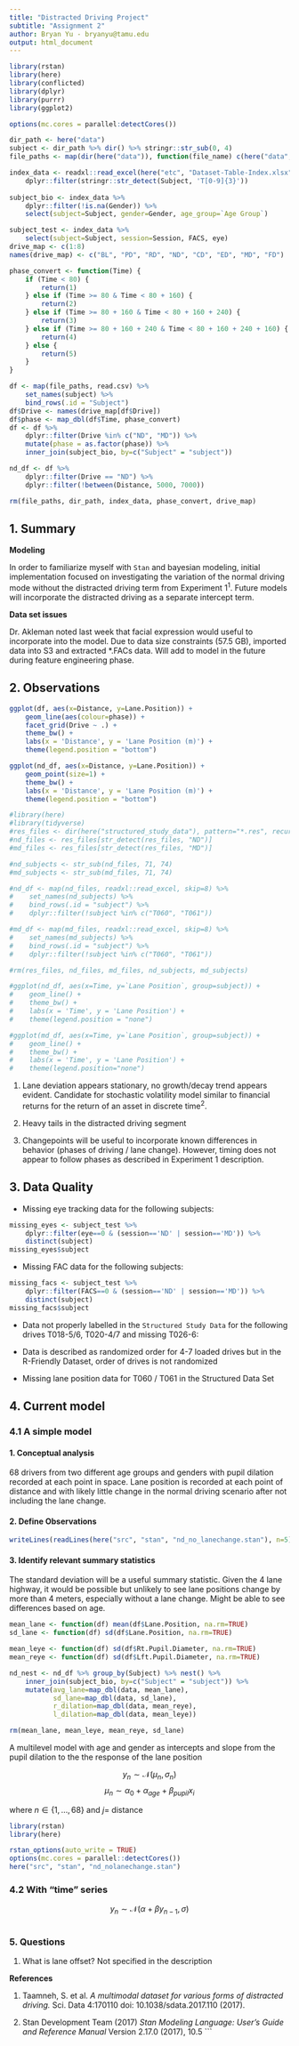 ```yaml
---
title: "Distracted Driving Project"
subtitle: "Assignment 2"
author: Bryan Yu - bryanyu@tamu.edu
output: html_document
---
```


```r
library(rstan)
library(here)
library(conflicted)
library(dplyr)
library(purrr)
library(ggplot2)

options(mc.cores = parallel:detectCores())
```



```r
dir_path <- here("data")
subject <- dir_path %>% dir() %>% stringr::str_sub(0, 4)
file_paths <- map(dir(here("data")), function(file_name) c(here("data", file_name)))

index_data <- readxl::read_excel(here("etc", "Dataset-Table-Index.xlsx")) %>%
    dplyr::filter(stringr::str_detect(Subject, 'T[0-9]{3}'))
    
subject_bio <- index_data %>% 
    dplyr::filter(!is.na(Gender)) %>%
    select(subject=Subject, gender=Gender, age_group=`Age Group`)

subject_test <- index_data %>%
    select(subject=Subject, session=Session, FACS, eye)
drive_map <- c(1:8)
names(drive_map) <- c("BL", "PD", "RD", "ND", "CD", "ED", "MD", "FD")

phase_convert <- function(Time) {
    if (Time < 80) {
        return(1)
    } else if (Time >= 80 & Time < 80 + 160) {
        return(2)
    } else if (Time >= 80 + 160 & Time < 80 + 160 + 240) {
        return(3)
    } else if (Time >= 80 + 160 + 240 & Time < 80 + 160 + 240 + 160) {
        return(4)
    } else {
        return(5)
    }
}

df <- map(file_paths, read.csv) %>% 
    set_names(subject) %>% 
    bind_rows(.id = "Subject")
df$Drive <- names(drive_map[df$Drive])
df$phase <- map_dbl(df$Time, phase_convert)
df <- df %>% 
    dplyr::filter(Drive %in% c("ND", "MD")) %>%
    mutate(phase = as.factor(phase)) %>%
    inner_join(subject_bio, by=c("Subject" = "subject"))

nd_df <- df %>%
    dplyr::filter(Drive == "ND") %>%
    dplyr::filter(!between(Distance, 5000, 7000))

rm(file_paths, dir_path, index_data, phase_convert, drive_map)
```

## 1. Summary

**Modeling**

In order to familiarize myself with `Stan` and bayesian modeling, initial implementation focused on investigating the variation of the normal driving mode without the distracted driving term from Experiment 1$^1$. Future models will incorporate the distracted driving as a separate intercept term. 

**Data set issues**

Dr. Akleman noted last week that facial expression would useful to incorporate into the model. Due to data size constraints (57.5 GB), imported data into S3 and extracted *.FACs data. Will add to model in the future during feature engineering phase.

## 2. Observations

```r
ggplot(df, aes(x=Distance, y=Lane.Position)) + 
    geom_line(aes(colour=phase)) +
    facet_grid(Drive ~ .) +
    theme_bw() +
    labs(x = 'Distance', y = 'Lane Position (m)') +
    theme(legend.position = "bottom")

ggplot(nd_df, aes(x=Distance, y=Lane.Position)) + 
    geom_point(size=1) +
    theme_bw() +
    labs(x = 'Distance', y = 'Lane Position (m)') +
    theme(legend.position = "bottom")
```

```r
#library(here)
#library(tidyverse)
#res_files <- dir(here("structured_study_data"), pattern="*.res", recursive=TRUE, full.names=TRUE)
#nd_files <- res_files[str_detect(res_files, "ND")]
#md_files <- res_files[str_detect(res_files, "MD")]

#nd_subjects <- str_sub(nd_files, 71, 74)
#md_subjects <- str_sub(md_files, 71, 74)

#nd_df <- map(nd_files, readxl::read_excel, skip=8) %>%
#    set_names(nd_subjects) %>%
#    bind_rows(.id = "subject") %>%
#    dplyr::filter(!subject %in% c("T060", "T061"))

#md_df <- map(md_files, readxl::read_excel, skip=8) %>%
#    set_names(md_subjects) %>%
#    bind_rows(.id = "subject") %>%
#    dplyr::filter(!subject %in% c("T060", "T061"))

#rm(res_files, nd_files, md_files, nd_subjects, md_subjects)

#ggplot(nd_df, aes(x=Time, y=`Lane Position`, group=subject)) +
#    geom_line() +
#    theme_bw() +
#    labs(x = 'Time', y = 'Lane Position') +
#    theme(legend.position = "none")

#ggplot(md_df, aes(x=Time, y=`Lane Position`, group=subject)) +
#    geom_line() + 
#    theme_bw() +
#    labs(x = 'Time', y = 'Lane Position') +
#    theme(legend.position="none")
```

1. Lane deviation appears stationary, no growth/decay trend appears evident. Candidate for stochastic volatility model similar to financial returns for the return of an asset in discrete time$^2$. 

2. Heavy tails in the distracted driving segment

3. Changepoints will be useful to incorporate known differences in behavior (phases of driving / lane change). However, timing does not appear to follow phases as described in Experiment 1 description.

## 3. Data Quality

* Missing eye tracking data for the following subjects:

```r
missing_eyes <- subject_test %>% 
    dplyr::filter(eye==0 & (session=='ND' | session=='MD')) %>% 
    distinct(subject)
missing_eyes$subject
```

* Missing FAC data for the following subjects:

```r
missing_facs <- subject_test %>% 
    dplyr::filter(FACS==0 & (session=='ND' | session=='MD')) %>% 
    distinct(subject)
missing_facs$subject
```

* Data not properly labelled in the `Structured Study Data` for the following drives T018-5/6, T020-4/7 and missing T026-6:

* Data is described as randomized order for 4-7 loaded drives but in the R-Friendly Dataset, order of drives is not randomized

* Missing lane position data for T060 / T061 in the Structured Data Set

## 4. Current model
### 4.1 A simple model
#### 1. Conceptual analysis
68 drivers from two different age groups and genders with pupil dilation recorded at each point in space. Lane position is recorded at each point of distance and with likely little change in the normal driving scenario after not including the lane change.

#### 2. Define Observations
```r
writeLines(readLines(here("src", "stan", "nd_no_lanechange.stan"), n=5))
```

#### 3. Identify relevant summary statistics 

The standard deviation will be a useful summary statistic. Given the 4 lane highway, it would be possible but unlikely to see lane positions change by more than 4 meters, especially without a lane change. Might be able to see differences based on age.

```r
mean_lane <- function(df) mean(df$Lane.Position, na.rm=TRUE)
sd_lane <- function(df) sd(df$Lane.Position, na.rm=TRUE)

mean_leye <- function(df) sd(df$Rt.Pupil.Diameter, na.rm=TRUE)
mean_reye <- function(df) sd(df$Lft.Pupil.Diameter, na.rm=TRUE)

nd_nest <- nd_df %>% group_by(Subject) %>% nest() %>%
    inner_join(subject_bio, by=c("Subject" = "subject")) %>%
    mutate(avg_lane=map_dbl(data, mean_lane), 
           sd_lane=map_dbl(data, sd_lane),
           r_dilation=map_dbl(data, mean_reye),
           l_dilation=map_dbl(data, mean_leye))

rm(mean_lane, mean_leye, mean_reye, sd_lane)
```

A multilevel model with age and gender as intercepts and slope from the pupil dilation to the the response of the lane position

$$y_n \sim \mathcal{N}(\mu_n, \sigma_n)$$
$$\mu_n\sim \alpha_0 + \alpha_{age} + \beta_{pupil}x_{i} $$

where $n \in \{ 1, \ldots, 68 \}$ and $j =$ distance

```r
library(rstan) 
library(here)

rstan_options(auto_write = TRUE)
options(mc.cores = parallel::detectCores())
here("src", "stan", "nd_nolanechange.stan")
```

### 4.2 With "time" series

$$y_n \sim \mathcal{N}(\alpha + \beta y_{n-1}, \sigma)$$
```r

```


### 5. Questions

1. What is lane offset? Not specified in the description 

**References**

1. Taamneh, S. et al. *A multimodal dataset for various forms of distracted driving.* Sci. Data 4:170110 doi: 10.1038/sdata.2017.110 (2017). 

2. Stan Development Team (2017) *Stan Modeling Language: User's Guide and Reference Manual* Version 2.17.0 (2017), 10.5
```

